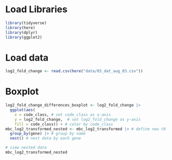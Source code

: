 # Load Libraries

```r
library(tidyverse)
library(here)
library(dplyr)
library(ggplot2)
```

# Load data

```r
log2_fold_change <- read.csv(here("data/03_dat_aug_03.csv"))
```

# Boxplot

```r
log2_fold_change_differences_boxplot <- log2_fold_change |>
  ggplot(aes(
    x = code_class, # set code_class as x-axis
    y = log2_fold_change,  # set log2_fold_change as y-axis
    fill = code_class)) + # color by code_class
mbc_log2_transformed_nested <- mbc_log2_transformed |> # define new tbl
  group_by(gene) |> # group by name
  nest() # nest data by each gene

# view nested data
mbc_log2_transformed_nested
```
